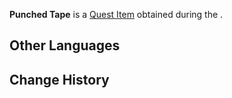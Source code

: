 {{See Also|Punched Tape (Disambiguation)}}
{{Item Infobox
|title       = Punched Tape
|id          = 120457
|image       = Item Punched Tape.png
|type        = Quest Items
|description = Punched Tape collected in accordance with [[Sevigne]]'s request. The data recorded within can only be deciphered using specialized machinery.
|quality     = 0
|source1     = ''[[Treacherous Light of the Depths]]''
}}
'''Punched Tape''' is a [[Quest Item]] obtained during the {{Quest|Treacherous Light of the Depths}}.

==Other Languages==
{{Other Languages|Punched Tape (In Search of Lost Time: West)}}

==Change History==
{{Change History|4.1}}